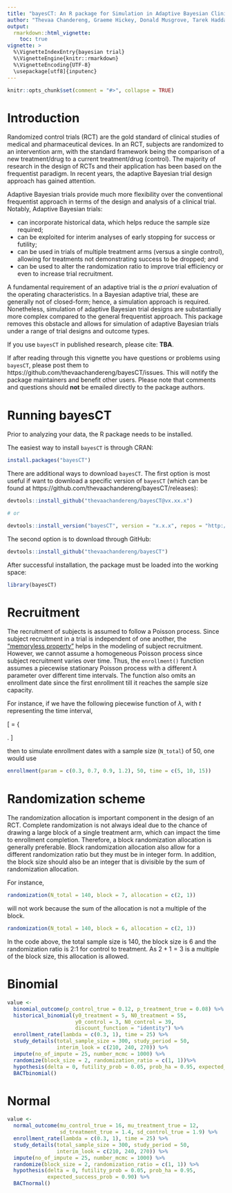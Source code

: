 ```yaml
---
title: "bayesCT: An R package for Simulation in Adaptive Bayesian Clinical Trials"
author: "Thevaa Chandereng, Graeme Hickey, Donald Musgrove, Tarek Haddad, Timothy Hanson, Theodore Lystig"
output: 
  rmarkdown::html_vignette:
    toc: true
vignette: >
  %\VignetteIndexEntry{bayesian trial}
  %\VignetteEngine{knitr::rmarkdown}
  %\VignetteEncoding{UTF-8}
  \usepackage[utf8]{inputenc}
---
```



```r
knitr::opts_chunk$set(comment = "#>", collapse = TRUE)
```



# Introduction

Randomized control trials (RCT) are the gold standard of clinical studies of medical and pharmaceutical devices. In an RCT, subjects are randomized to an intervention arm, with the standard framework being the comparison of a new treatment/drug to a current treatment/drug (control). The majority of research in the design of RCTs and their application has been based on the frequentist paradigm. In recent years, the adaptive Bayesian trial design approach has gained attention.

Adaptive Bayesian trials provide much more flexibility over the conventional frequentist approach in terms of the design and analysis of a clinical trial. Notably, Adaptive Bayesian trials:

- can incorporate historical data, which helps reduce the sample size required;
- can be exploited for interim analyses of early stopping for success or futility;
- can be used in trials of multiple treatment arms (versus a single control), allowing for treatments not demonstrating success to be dropped; and
- can be used to alter the randomization ratio to improve trial efficiency or even to increase trial recruitment.

A fundamental requirement of an adaptive trial is the *a priori* evaluation of the operating characteristics. In a Bayesian adaptive trial, these are generally not of closed-form; hence, a simulation approach is required. Nonetheless, simulation of adaptive Bayesian trial designs are substantially more complex compared to the general frequentist approach. This package removes this obstacle and allows for simulation of adaptive Bayesian trials under a range of trial designs and outcome types.

If you use `bayesCT` in published research, please cite: **TBA**.

If after reading through this vignette you have questions or problems using `bayesCT`, please post them to https://github.com/thevaachandereng/bayesCT/issues. This will notify the package maintainers and benefit other users. Please note that comments and questions should **not** be emailed directly to the package authors.

# Running bayesCT

Prior to analyzing your data, the R package needs to be installed.

The easiest way to install `bayesCT` is through CRAN:

```r
install.packages("bayesCT")
```

There are additional ways to download `bayesCT`. The first option is most useful if want to download a specific version of `bayesCT` (which can be found at https://github.com/thevaachandereng/bayesCT/releases):

```r
devtools::install_github("thevaachandereng/bayesCT@vx.xx.x")

# or 

devtools::install_version("bayesCT", version = "x.x.x", repos = "http://cran.us.r-project.org")
```

The second option is to download through GitHub:

```r
devtools::install_github("thevaachandereng/bayesCT")
```

After successful installation, the package must be loaded into the working space:

```r
library(bayesCT)
```


# Recruitment

The recruitment of subjects is assumed to follow a Poisson process. Since subject recruitment in a trial is independent of one another, the ["memoryless property"](https://en.wikipedia.org/wiki/Memorylessness) helps in the modeling of subject recruitment. However, we cannot assume a homogeneous Poisson process since subject recruitment varies over time. Thus, the `enrollment()` function assumes a piecewise stationary Poisson process with a different $\lambda$ parameter over different time intervals. The function also omits an enrollment date since the first enrollment till it reaches the sample size capacity. 

For instance, if we have the following piecewise function of $\lambda$, with $t$ representing the time interval,  

\[  \lambda = \left\{
\begin{array}{ll}
      0.3 & t \in [0, 5) \\
      0.7 & t \in [5, 10) \\
      0.9 & t \in [10, 15) \\
      1.2 & t \in [15, \infty) \\
\end{array} 
\right. \]

then to simulate enrollment dates with a sample size (`N_total`) of 50, one would use

```r
enrollment(param = c(0.3, 0.7, 0.9, 1.2), 50, time = c(5, 10, 15))
```


# Randomization scheme

The randomization allocation is important component in the design of an RCT. Complete randomization is not always ideal due to the chance of drawing a large block of a single treatment arm, which can impact the time to enrollment completion. Therefore, a block randomization allocation is generally preferable. Block randomization allocation also allow for a different randomization ratio but they must be in integer form. In addition, the block size should also be an integer that is divisible by the sum of randomization allocation. 

For instance,

```r
randomization(N_total = 140, block = 7, allocation = c(2, 1))
```

will not work because the sum of the allocation is not a multiple of the block. 

```r
randomization(N_total = 140, block = 6, allocation = c(2, 1))
```

In the code above, the total sample size is 140, the block size is 6 and the randomization ratio is 2:1 for control to treatment. As $2+1 = 3$ is a multiple of the block size, this allocation is allowed.


# Binomial

```r
value <- 
  binomial_outcome(p_control_true = 0.12, p_treatment_true = 0.08) %>%
  historical_binomial(y0_treatment = 5, N0_treatment = 55, 
                      y0_control = 3, N0_control = 39, 
                      discount_function = "identity") %>%
  enrollment_rate(lambda = c(0.3, 1), time = 25) %>%
  study_details(total_sample_size = 300, study_period = 50, 
                interim_look = c(210, 240, 270)) %>%
  impute(no_of_impute = 25, number_mcmc = 1000) %>% 
  randomize(block_size = 2, randomization_ratio = c(1, 1))%>%
  hypothesis(delta = 0, futility_prob = 0.05, prob_ha = 0.95, expected_success_prob = 0.90) %>%
  BACTbinomial()
```


# Normal

```r
value <- 
  normal_outcome(mu_control_true = 16, mu_treatment_true = 12, 
                 sd_treatment_true = 1.4, sd_control_true = 1.9) %>%
  enrollment_rate(lambda = c(0.3, 1), time = 25) %>%
  study_details(total_sample_size = 300, study_period = 50, 
                interim_look = c(210, 240, 270)) %>%
  impute(no_of_impute = 25, number_mcmc = 1000) %>%
  randomize(block_size = 2, randomization_ratio = c(1, 1)) %>%
  hypothesis(delta = 0, futility_prob = 0.05, prob_ha = 0.95, 
             expected_success_prob = 0.90) %>%
  BACTnormal()
```







